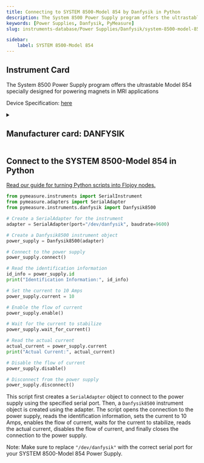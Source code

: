 ```yaml
---
title: Connecting to SYSTEM 8500-Model 854 by Danfysik in Python
description: The System 8500 Power Supply program offers the ultrastable Model 854 specially designed for powering magnets in MRI applications
keywords: [Power Supplies, Danfysik, PyMeasure] 
slug: instruments-database/Power Supplies/Danfysik/system-8500-model-854 

sidebar:
    label: SYSTEM 8500-Model 854 
---
```



## Instrument Card

The System 8500 Power Supply program offers the ultrastable Model 854 specially designed for powering magnets in MRI applications



Device Specification: [here](https://www.danfysik.com/media/1098/model-854-datasheet.pdf)

<details style={{ marginTop: "15px"}}>
<summary><h2 style={{display:'inline'}}>Manufacturer card: DANFYSIK</h2></summary>

![DANFYSIK](https://res.cloudinary.com/dhopxs1y3/image/upload/v1692806107/Instruments/Vendor%20Logos/Danfysik.png)

Danfysik accelerator system and accelerator components are in service at most particle accelerator facilities worldwide

- Headquarters: Denmark
- Yearly Revenue (millions, USD): 13
- Vendor Website: [here](https://www.danfysik.com/en)

</details>


<FeaturedInstrumentVideo category="POWER_SUPPLIES" />

## Connect to the SYSTEM 8500-Model 854 in Python

[Read our guide for turning Python scripts into Flojoy nodes.](https://docs.flojoy.ai/contribution/blocks/custom-flojoy-block/)



<Tabs>
<TabItem value="Flojoy" label="Flojoy" className="flojoy-instrument-tabs">

<SectionsCard category="POWER_SUPPLIES" manufacturer="Danfysik"></SectionsCard>

</TabItem>
<TabItem value="PyMeasure" label="PyMeasure">


```python
from pymeasure.instruments import SerialInstrument
from pymeasure.adapters import SerialAdapter
from pymeasure.instruments.danfysik import Danfysik8500

# Create a SerialAdapter for the instrument
adapter = SerialAdapter(port="/dev/danfysik", baudrate=9600)

# Create a Danfysik8500 instrument object
power_supply = Danfysik8500(adapter)

# Connect to the power supply
power_supply.connect()

# Read the identification information
id_info = power_supply.id
print("Identification Information:", id_info)

# Set the current to 10 Amps
power_supply.current = 10

# Enable the flow of current
power_supply.enable()

# Wait for the current to stabilize
power_supply.wait_for_current()

# Read the actual current
actual_current = power_supply.current
print("Actual Current:", actual_current)

# Disable the flow of current
power_supply.disable()

# Disconnect from the power supply
power_supply.disconnect()
```

This script first creates a `SerialAdapter` object to connect to the power supply using the specified serial port. Then, a `Danfysik8500` instrument object is created using the adapter. The script opens the connection to the power supply, reads the identification information, sets the current to 10 Amps, enables the flow of current, waits for the current to stabilize, reads the actual current, disables the flow of current, and finally closes the connection to the power supply.

Note: Make sure to replace `"/dev/danfysik"` with the correct serial port for your SYSTEM 8500-Model 854 Power Supply.

</TabItem>
</Tabs>